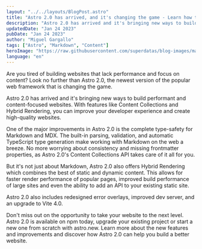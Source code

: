 ```yaml
---
layout: "../../layouts/BlogPost.astro"
title: "Astro 2.0 has arrived, and it's changing the game - Learn how to build performant websites"
description: "Astro 2.0 has arrived and it's bringing new ways to build performant and content-focused websites. Discover the new features like Content Collections and Hybrid Rendering, and learn how you can improve your developer experience."
updatedDate: "Jan 24 2023"
pubDate: "Jan 24 2023"
author: "Miguel Gargallo"
tags: ["Astro", "Markdown", "Content"]
heroImage: "https://raw.githubusercontent.com/superdatas/blog-images/main/012423/astro-markdown-content.jpeg"
language: "en"
---
```

Are you tired of building websites that lack performance and focus on content? Look no further than Astro 2.0, the newest version of the popular web framework that is changing the game.

Astro 2.0 has arrived and it's bringing new ways to build performant and content-focused websites. With features like Content Collections and Hybrid Rendering, you can improve your developer experience and create high-quality websites.

One of the major improvements in Astro 2.0 is the complete type-safety for Markdown and MDX. The built-in parsing, validation, and automatic TypeScript type generation make working with Markdown on the web a breeze. No more worrying about consistency and missing frontmatter properties, as Astro 2.0's Content Collections API takes care of it all for you.

But it's not just about Markdown, Astro 2.0 also offers Hybrid Rendering which combines the best of static and dynamic content. This allows for faster render performance of popular pages, improved build performance of large sites and even the ability to add an API to your existing static site.

Astro 2.0 also includes redesigned error overlays, improved dev server, and an upgrade to Vite 4.0.

Don't miss out on the opportunity to take your website to the next level. Astro 2.0 is available on npm today, upgrade your existing project or start a new one from scratch with astro.new. Learn more about the new features and improvements and discover how Astro 2.0 can help you build a better website.